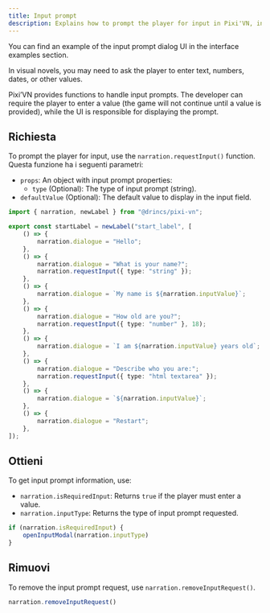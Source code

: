 ```yaml
---
title: Input prompt
description: Explains how to prompt the player for input in Pixi'VN, including usage, retrieval, and removal of input requests.
---
```



<Callout title="UI screen" type="info">
You can find an example of the input prompt dialog UI in the <DynamicLink href="/start/interface-examples#input-prompt">interface examples</DynamicLink> section.
</Callout>

In visual novels, you may need to ask the player to enter text, numbers, dates, or other values.

Pixi’VN provides functions to handle input prompts. The developer can require the player to enter a value (the game will not continue until a value is provided), while the <DynamicLink href="/start/interface">UI</DynamicLink> is responsible for displaying the prompt.

## Richiesta

To prompt the player for input, use the `narration.requestInput()` function.
Questa funzione ha i seguenti parametri:

- `props`: An object with input prompt properties:
  - `type` (Optional): The type of input prompt (string).
- `defaultValue` (Optional): The default value to display in the input field.

```ts title="labels/startLabel.ts"
import { narration, newLabel } from "@drincs/pixi-vn";

export const startLabel = newLabel("start_label", [
    () => {
        narration.dialogue = "Hello";
    },
    () => {
        narration.dialogue = "What is your name?";
        narration.requestInput({ type: "string" });
    },
    () => {
        narration.dialogue = `My name is ${narration.inputValue}`;
    },
    () => {
        narration.dialogue = "How old are you?";
        narration.requestInput({ type: "number" }, 18);
    },
    () => {
        narration.dialogue = `I am ${narration.inputValue} years old`;
    },
    () => {
        narration.dialogue = "Describe who you are:";
        narration.requestInput({ type: "html textarea" });
    },
    () => {
        narration.dialogue = `${narration.inputValue}`;
    },
    () => {
        narration.dialogue = "Restart";
    },
]);
```

<InputPrompt />

## Ottieni

To get input prompt information, use:

- `narration.isRequiredInput`: Returns `true` if the player must enter a value.
- `narration.inputType`: Returns the type of input prompt requested.

```typescript
if (narration.isRequiredInput) {
    openInputModal(narration.inputType)
}
```

## Rimuovi

To remove the input prompt request, use `narration.removeInputRequest()`.

```typescript
narration.removeInputRequest()
```
